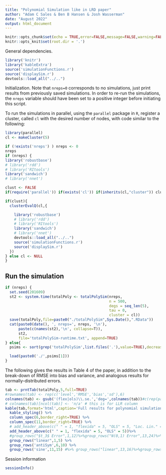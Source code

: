 ```yaml
---
title: "Polynomial Simulation like in LRD paper"
author: "Adam C Sales & Ben B Hansen & Josh Wasserman"
date: "August 2022"
output: html_document
---
```


```r
knitr::opts_chunk$set(echo = TRUE,error=FALSE,message=FALSE,warning=FALSE)
knitr::opts_knit$set(root.dir = '.')
```

General dependencies.
```r
library('knitr')
library('kableExtra')
source('simulationFunctions.r')
source('displaySim.r')
devtools::load_all("../..")
```

Initialization. Note that `nreps=0` corresponds to no simulations,
just print results from previously saved simulations.
In order to re-run the simulations, the `nreps`
variable should have been set to a positive integer before initiating this script.

To run the simulations in parallel, using the `parallel` package in
`R`,
register a cluster, called `cl` with the desired number of nodes, with
code similar to the following:
```r
library(parallel)
cl <- makeCluster(5)
```

```r
if (!exists('nreps') ) nreps <- 0
nreps
if (nreps) {
library('robustbase')
# library('rdd')
# library('RItools')
library('sandwich')
# library('nnet')

clust <- FALSE
if(require('parallel')) if(exists('cl')) if(inherits(cl,"cluster")) clust <- TRUE

if(clust){
  clusterEvalQ(cl,{

    library('robustbase')
    # library('rdd')
    # library('RItools')
    library('sandwich')
    # library('nnet')
    devtools::load_all("../..")
    source('simulationFunctions.r')
    source('displaySim.r')
  })
} else cl <- NULL
}
```
## Run the simulation

```r
if (nreps) {
  set.seed(201609)
  st2 <- system.time(totalPoly <- totalPolySim(nreps,
                                               n = 500,
                                               degs = seq_len(5),
                                               tau = 0,
                                               cluster = cl))
  save(totalPoly,file=paste0("./totalPolySim",Sys.Date(),".RData"))
  cat(paste0(date(), ', nreps=', nreps, '\n'),
      paste(c(names(st2),'\n', collapse=T)),
      st2,
      file='totalPolySim-runtime.txt', append=TRUE)
} else{
  psims <- sort(grep('totalPolySim',list.files('.'),value=TRUE),decreasing=TRUE)

  load(paste0('./',psims[1]))
}
```

The following gives the results in Table 4 of the paper, in addition
to the break-down of RMSE into bias and variance, and analogous
results for normally-distributed errors.

```r
tab <- prntTab(totalPoly,5,full=TRUE)
#rownames(tab) <- rep(c('level','RMSE','bias','sd'),6)
colnames(tab) <- gsub('(flex|ols)\\.se.','deg=',colnames(tab))#c(rep(paste0('deg=',1:4),2),'')
# colnames(tab)[ncol(tab)] <- 'n/a' # this is for LLR column
kable(tab,format='html',caption='Full results for polynomial simulation',digits=2) %>%
  kable_styling() %>%
  column_spec(6,border_right=TRUE) %>%
  column_spec(11,border_right=TRUE) %>%
  # add_header_above(c(" " = 1, "flexida" = 5, "OLS" = 5, "Loc. Lin." = 1))%>%
  add_header_above(c(" " = 1, "flexida" = 5, "OLS" = 5))%>%
  #group_rows("$t_3$ Error",1,12)%>%group_rows("N(0,1) Error",13,24)%>%
  group_rows("linear",1,5) %>%
  group_rows('antiSym',6,10) %>%
  group_rows('sine',11,15) #%>% group_rows("linear",13,16)%>%group_rows('antiSym',17,20)%>%group_rows('oneSide',21,24)
```


Session information
```r
sessionInfo()
```
